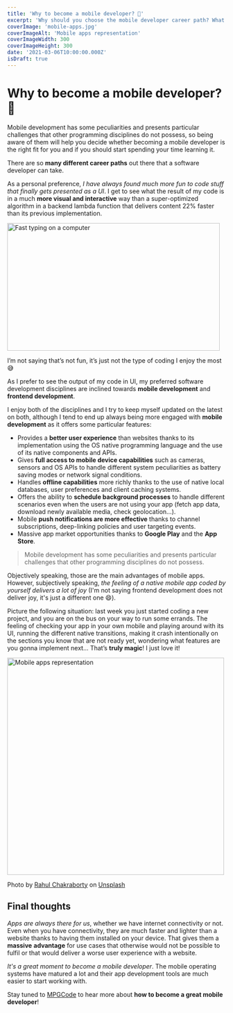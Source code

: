 ```yaml
---
title: 'Why to become a mobile developer? 📲'
excerpt: 'Why should you choose the mobile developer career path? What are the main differences between frontend and mobile development?'
coverImage: 'mobile-apps.jpg'
coverImageAlt: 'Mobile apps representation'
coverImageWidth: 300
coverImageHeight: 300
date: '2021-03-06T10:00:00.000Z'
isDraft: true
---
```


# Why to become a mobile developer? 📲

Mobile development has some peculiarities and presents particular challenges that other programming disciplines do not possess, so being aware of them will help you decide whether becoming a mobile developer is the right fit for you and if you should start spending your time learning it.

There are so **many different career paths** out there that a software developer can take.

As a personal preference, *I have always found much more fun to code stuff that finally gets presented as a UI*. I get to see what the result of my code is in a much **more visual and interactive** way than a super-optimized algorithm in a backend lambda function that delivers content 22% faster than its previous implementation.

<img src="fast-typing.gif" alt="Fast typing on a computer" width="490" height="294" />

I’m not saying that’s not fun, it’s just not the type of coding I enjoy the most 😅

As I prefer to see the output of my code in UI, my preferred software development disciplines are inclined towards **mobile development** and **frontend development**.

I enjoy both of the disciplines and I try to keep myself updated on the latest on both, although I tend to end up always being more engaged with **mobile development** as it offers some particular features:

- Provides a **better user experience** than websites thanks to its implementation using the OS native programming language and the use of its native components and APIs.
- Gives **full access to mobile device capabilities** such as cameras, sensors and OS APIs to handle different system peculiarities as battery saving modes or network signal conditions.
- Handles **offline capabilities** more richly thanks to the use of native local databases, user preferences and client caching systems.
- Offers the ability to **schedule background processes** to handle different scenarios even when the users are not using your app (fetch app data, download newly available media, check geolocation...).
- Mobile **push notifications are more effective** thanks to channel subscriptions, deep-linking policies and user targeting events.
- Massive app market opportunities thanks to **Google Play** and the **App Store**.

> Mobile development has some peculiarities and presents particular challenges that other programming disciplines do not possess.

Objectively speaking, those are the main advantages of mobile apps. However, subjectively speaking, *the feeling of a native mobile app coded by yourself delivers a lot of joy* (I'm not saying frontend development does not deliver joy, it's just a different one 😄).

Picture the following situation: last week you just started coding a new project, and you are on the bus on your way to run some errands. The feeling of checking your app in your own mobile and playing around with its UI, running the different native transitions, making it crash intentionally on the sections you know that are not ready yet, wondering what features are you gonna implement next... That’s **truly magic**! I just love it!

<img src="mobile-apps.jpg" alt="Mobile apps representation" width="500" height="500" />

Photo by [Rahul Chakraborty](https://unsplash.com/@hckmstrrahul?utm_source=unsplash&amp;utm_medium=referral&amp;utm_content=creditCopyText) on [Unsplash](https://unsplash.com)

## Final thoughts

*Apps are always there for us*, whether we have internet connectivity or not. Even when you have connectivity, they are much faster and lighter than a website thanks to having them installed on your device. That gives them a **massive** **advantage** for use cases that otherwise would not be possible to fulfil or that would deliver a worse user experience with a website.

*It's a great moment to become a mobile developer*. The mobile operating systems have matured a lot and their app development tools are much easier to start working with.

Stay tuned to [MPGCode](https://mpgcode.com) to hear more about **how to become a great mobile developer**!
